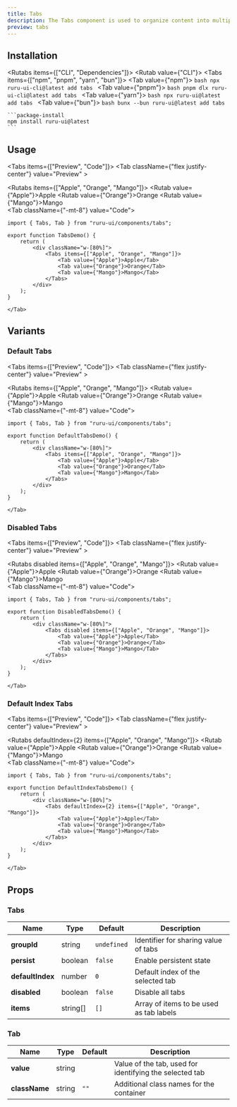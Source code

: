 ```yaml
---
title: Tabs
description: The Tabs component is used to organize content into multiple sections with navigation.
preview: tabs
---
```



## Installation

<Rutabs items={["CLI", "Dependencies"]}>
  <Rutab value={"CLI"}>
    <Tabs items={["npm", "pnpm", "yarn", "bun"]}>
      <Tab value={"npm"}>
      ```bash
      npx ruru-ui-cli@latest add tabs
      ```
      </Tab>
      <Tab value={"pnpm"}>
      ```bash
      pnpm dlx ruru-ui-cli@latest add tabs
      ```
      </Tab>
      <Tab value={"yarn"}>
      ```bash
      npx ruru-ui@latest add tabs
      ```
      </Tab>
      <Tab value={"bun"}>
      ```bash
      bunx --bun ruru-ui@latest add tabs
      ```
    </Tab>
    </Tabs>

  </Rutab>
  <Rutab value={"Dependencies"}>

    ```package-install
    npm install ruru-ui@latest
    ```

  </Rutab>
</Rutabs>

## Usage

<Tabs items={["Preview", "Code"]}>
    <Tab className={"flex justify-center"} value="Preview" >
        <div className="w-[80%]">
            <Rutabs items={["Apple", "Orange", "Mango"]}>
                <Rutab value={"Apple"}>Apple</Rutab>
                <Rutab value={"Orange"}>Orange</Rutab>
                <Rutab value={"Mango"}>Mango</Rutab>
            </Rutabs>
        </div>
    </Tab>
    <Tab className={"-mt-8"} value="Code">
```tsx
import { Tabs, Tab } from "ruru-ui/components/tabs";

export function TabsDemo() {
    return (
        <div className="w-[80%]">
            <Tabs items={["Apple", "Orange", "Mango"]}>
                <Tab value={"Apple"}>Apple</Tab>
                <Tab value={"Orange"}>Orange</Tab>
                <Tab value={"Mango"}>Mango</Tab>
            </Tabs>
        </div>
    );
}

```
    </Tab>

</Tabs>

## Variants

### Default Tabs

<Tabs items={["Preview", "Code"]}>
    <Tab className={"flex justify-center"} value="Preview" >
        <div className="w-[80%]">
            <Rutabs items={["Apple", "Orange", "Mango"]}>
                <Rutab value={"Apple"}>Apple</Rutab>
                <Rutab value={"Orange"}>Orange</Rutab>
                <Rutab value={"Mango"}>Mango</Rutab>
            </Rutabs>
        </div>
    </Tab>
    <Tab className={"-mt-8"} value="Code">
```tsx
import { Tabs, Tab } from "ruru-ui/components/tabs";

export function DefaultTabsDemo() {
    return (
        <div className="w-[80%]">
            <Tabs items={["Apple", "Orange", "Mango"]}>
                <Tab value={"Apple"}>Apple</Tab>
                <Tab value={"Orange"}>Orange</Tab>
                <Tab value={"Mango"}>Mango</Tab>
            </Tabs>
        </div>
    );
}

```
    </Tab>

</Tabs>

### Disabled Tabs

<Tabs items={["Preview", "Code"]}>
    <Tab className={"flex justify-center"} value="Preview" >
        <div className="w-[80%]">
            <Rutabs disabled items={["Apple", "Orange", "Mango"]}>
                <Rutab value={"Apple"}>Apple</Rutab>
                <Rutab value={"Orange"}>Orange</Rutab>
                <Rutab value={"Mango"}>Mango</Rutab>
            </Rutabs>
        </div>
    </Tab>
    <Tab className={"-mt-8"} value="Code">
```tsx
import { Tabs, Tab } from "ruru-ui/components/tabs";

export function DisabledTabsDemo() {
    return (
        <div className="w-[80%]">
            <Tabs disabled items={["Apple", "Orange", "Mango"]}>
                <Tab value={"Apple"}>Apple</Tab>
                <Tab value={"Orange"}>Orange</Tab>
                <Tab value={"Mango"}>Mango</Tab>
            </Tabs>
        </div>
    );
}
```
    </Tab>

</Tabs>

### Default Index Tabs

<Tabs items={["Preview", "Code"]}>
    <Tab className={"flex justify-center"} value="Preview" >
        <div className="w-[80%]">
            <Rutabs defaultIndex={2} items={["Apple", "Orange", "Mango"]}>
                <Rutab value={"Apple"}>Apple</Rutab>
                <Rutab value={"Orange"}>Orange</Rutab>
                <Rutab value={"Mango"}>Mango</Rutab>
            </Rutabs>
        </div>
    </Tab>
    <Tab className={"-mt-8"} value="Code">
```tsx
import { Tabs, Tab } from "ruru-ui/components/tabs";

export function DefaultIndexTabsDemo() {
    return (
        <div className="w-[80%]">
            <Tabs defaultIndex={2} items={["Apple", "Orange", "Mango"]}>
                <Tab value={"Apple"}>Apple</Tab>
                <Tab value={"Orange"}>Orange</Tab>
                <Tab value={"Mango"}>Mango</Tab>
            </Tabs>
        </div>
    );
}
```
    </Tab>

</Tabs>

## Props

### Tabs

| Name             | Type     | Default     | Description                             |
| ---------------- | -------- | ----------- | --------------------------------------- |
| **groupId**      | string   | `undefined` | Identifier for sharing value of tabs    |
| **persist**      | boolean  | `false`     | Enable persistent state                 |
| **defaultIndex** | number   | `0`         | Default index of the selected tab       |
| **disabled**     | boolean  | `false`     | Disable all tabs                        |
| **items**        | string[] | `[]`        | Array of items to be used as tab labels |

### Tab

| Name          | Type   | Default | Description                                             |
| ------------- | ------ | ------- | ------------------------------------------------------- |
| **value**     | string |         | Value of the tab, used for identifying the selected tab |
| **className** | string | `""`    | Additional class names for the container                |
